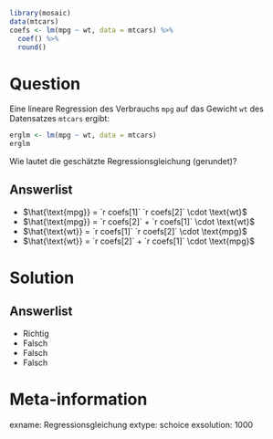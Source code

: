 ```r
library(mosaic)
data(mtcars)
coefs <- lm(mpg ~ wt, data = mtcars) %>%
  coef() %>%
  round()
```

Question
========

Eine lineare Regression des Verbrauchs `mpg` auf das Gewicht `wt` des Datensatzes `mtcars` ergibt:

```r
erglm <- lm(mpg ~ wt, data = mtcars)
erglm
```

Wie lautet die geschätzte Regressionsgleichung (gerundet)?

Answerlist
----------
* $\hat{\text{mpg}} = `r coefs[1]`  `r coefs[2]` \cdot \text{wt}$
* $\hat{\text{mpg}} = `r coefs[2]` + `r coefs[1]` \cdot \text{wt}$
* $\hat{\text{wt}} = `r coefs[1]`  `r coefs[2]` \cdot \text{mpg}$
* $\hat{\text{wt}} = `r coefs[2]` + `r coefs[1]` \cdot \text{mpg}$



Solution
========

Answerlist
----------

* Richtig
* Falsch
* Falsch
* Falsch

Meta-information
================
exname: Regressionsgleichung
extype: schoice
exsolution: 1000